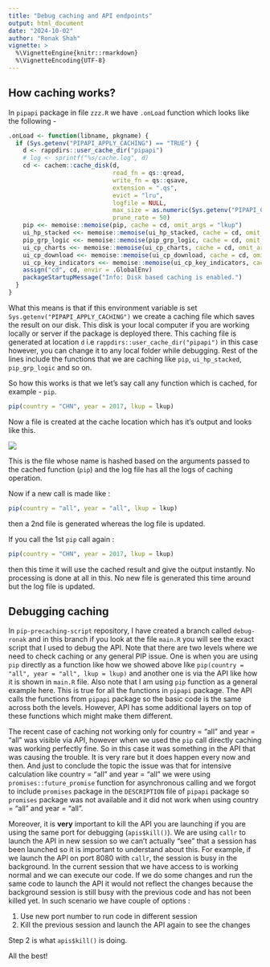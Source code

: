 ```yaml
---
title: "Debug caching and API endpoints"
output: html_document
date: "2024-10-02"
author: "Ronak Shah"
vignette: >
  %\VignetteEngine{knitr::rmarkdown}
  %\VignetteEncoding{UTF-8}
---
```


## How caching works?

In `pipapi` package in file `zzz.R` we have `.onLoad` function which looks like the following -

```r
.onLoad <- function(libname, pkgname) {
  if (Sys.getenv("PIPAPI_APPLY_CACHING") == "TRUE") {
    d <- rappdirs::user_cache_dir("pipapi")
    # log <- sprintf("%s/cache.log", d)
    cd <- cachem::cache_disk(d,
                             read_fn = qs::qread,
                             write_fn = qs::qsave,
                             extension = ".qs",
                             evict = "lru",
                             logfile = NULL,
                             max_size = as.numeric(Sys.getenv("PIPAPI_CACHE_MAX_SIZE")),
                             prune_rate = 50)
    pip <<- memoise::memoise(pip, cache = cd, omit_args = "lkup")
    ui_hp_stacked <<- memoise::memoise(ui_hp_stacked, cache = cd, omit_args = "lkup")
    pip_grp_logic <<- memoise::memoise(pip_grp_logic, cache = cd, omit_args = "lkup")
    ui_cp_charts <<- memoise::memoise(ui_cp_charts, cache = cd, omit_args = "lkup")
    ui_cp_download <<- memoise::memoise(ui_cp_download, cache = cd, omit_args = "lkup")
    ui_cp_key_indicators <<- memoise::memoise(ui_cp_key_indicators, cache = cd, omit_args = "lkup")
    assign("cd", cd, envir = .GlobalEnv)
    packageStartupMessage("Info: Disk based caching is enabled.")
  }
}
```

What this means is that if this environment variable is set `Sys.getenv("PIPAPI_APPLY_CACHING")` we create a caching file which saves the result on our disk. This disk is your local computer if you are working locally or server if the package is deployed there. This caching file is generated at location `d` i.e `rappdirs::user_cache_dir("pipapi")` in this case however, you can change it to any local folder while debugging. Rest of the lines include the functions that we are caching like `pip`, `ui_hp_stacked`, `pip_grp_logic` and so on.

So how this works is that we let's say call any function which is cached, for example - `pip`.

```r
pip(country = "CHN", year = 2017, lkup = lkup)
```

Now a file is created at the cache location which has it's output and looks like this.

![](images/clipboard-2235948010.png)

This is the file whose name is hashed based on the arguments passed to the cached function (`pip`) and the log file has all the logs of caching operation.

Now if a new call is made like :

```r
pip(country = "all", year = "all", lkup = lkup)
```

then a 2nd file is generated whereas the log file is updated.

If you call the 1st `pip` call again :

```r
pip(country = "CHN", year = 2017, lkup = lkup)
```

then this time it will use the cached result and give the output instantly. No processing is done at all in this. No new file is generated this time around but the log file is updated.

## Debugging caching

In `pip-precaching-script` repository, I have created a branch called `debug-ronak` and in this branch if you look at the file `main.R` you will see the exact script that I used to debug the API. Note that there are two levels where we need to check caching or any general PIP issue. One is when you are using `pip` directly as a function like how we showed above like `pip(country = "all", year = "all", lkup = lkup)` and another one is via the API like how it is shown in `main.R` file. Also note that I am using `pip` function as a general example here. This is true for all the functions in `pipapi` package. The API calls the functions from `pipapi` package so the basic code is the same across both the levels. However, API has some additional layers on top of these functions which might make them different.

The recent case of caching not working only for country = "all" and year = "all" was visible via API, however when we used the `pip` call directly caching was working perfectly fine. So in this case it was something in the API that was causing the trouble. It is very rare but it does happen every now and then. And just to conclude the topic the issue was that for intensive calculation like country = "all" and year = "all" we were using `promises::future_promise` function for asynchronous calling and we forgot to include `promises` package in the `DESCRIPTION` file of `pipapi` package so `promises` package was not available and it did not work when using country = "all" and year = "all".

Moreover, it is **very** important to kill the API you are launching if you are using the same port for debugging (`apis$kill()`). We are using `callr` to launch the API in new session so we can't actually "see" that a session has been launched so it is important to understand about this. For example, if we launch the API on port 8080 with `callr`, the session is busy in the background. In the current session that we have access to is working normal and we can execute our code. If we do some changes and run the same code to launch the API it would not reflect the changes because the background session is still busy with the previous code and has not been killed yet. In such scenario we have couple of options : 

1. Use new port number to run code in different session
2. Kill the previous session and launch the API again to see the changes

Step 2 is what `apis$kill()` is doing. 

All the best!
